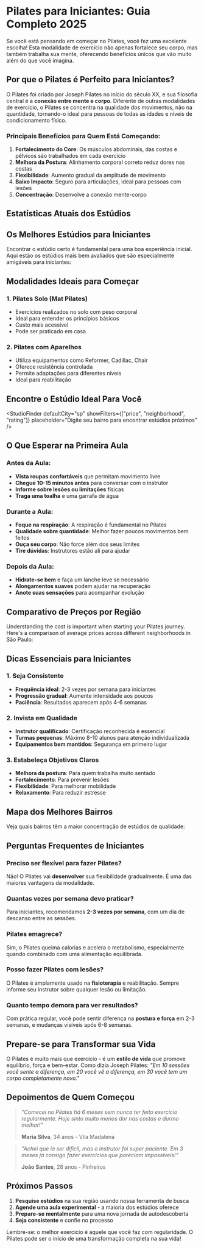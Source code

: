 # Pilates para Iniciantes: Guia Completo 2025

Se você está pensando em começar no Pilates, você fez uma excelente escolha! Esta modalidade de exercício não apenas fortalece seu corpo, mas também trabalha sua mente, oferecendo benefícios únicos que vão muito além do que você imagina.

## Por que o Pilates é Perfeito para Iniciantes?

O Pilates foi criado por Joseph Pilates no início do século XX, e sua filosofia central é a **conexão entre mente e corpo**. Diferente de outras modalidades de exercício, o Pilates se concentra na qualidade dos movimentos, não na quantidade, tornando-o ideal para pessoas de todas as idades e níveis de condicionamento físico.

### Principais Benefícios para Quem Está Começando:

1. **Fortalecimento do Core**: Os músculos abdominais, das costas e pélvicos são trabalhados em cada exercício
2. **Melhora da Postura**: Alinhamento corporal correto reduz dores nas costas
3. **Flexibilidade**: Aumento gradual da amplitude de movimento
4. **Baixo Impacto**: Seguro para articulações, ideal para pessoas com lesões
5. **Concentração**: Desenvolve a conexão mente-corpo

## Estatísticas Atuais dos Estúdios

<LiveStats />

## Os Melhores Estúdios para Iniciantes

Encontrar o estúdio certo é fundamental para uma boa experiência inicial. Aqui estão os estúdios mais bem avaliados que são especialmente amigáveis para iniciantes:

<TopStudios city="sp" limit={5} filterBy="beginnerFriendly" />

## Modalidades Ideais para Começar

### 1. **Pilates Solo (Mat Pilates)**
- Exercícios realizados no solo com peso corporal
- Ideal para entender os princípios básicos
- Custo mais acessível
- Pode ser praticado em casa

### 2. **Pilates com Aparelhos**
- Utiliza equipamentos como Reformer, Cadillac, Chair
- Oferece resistência controlada
- Permite adaptações para diferentes níveis
- Ideal para reabilitação

## Encontre o Estúdio Ideal Para Você

<StudioFinder 
  defaultCity="sp" 
  showFilters={["price", "neighborhood", "rating"]}
  placeholder="Digite seu bairro para encontrar estúdios próximos"
/>

## O Que Esperar na Primeira Aula

### Antes da Aula:
- **Vista roupas confortáveis** que permitam movimento livre
- **Chegue 10-15 minutos antes** para conversar com o instrutor
- **Informe sobre lesões ou limitações** físicas
- **Traga uma toalha** e uma garrafa de água

### Durante a Aula:
- **Foque na respiração**: A respiração é fundamental no Pilates
- **Qualidade sobre quantidade**: Melhor fazer poucos movimentos bem feitos
- **Ouça seu corpo**: Não force além dos seus limites
- **Tire dúvidas**: Instrutores estão ali para ajudar

### Depois da Aula:
- **Hidrate-se bem** e faça um lanche leve se necessário
- **Alongamentos suaves** podem ajudar na recuperação
- **Anote suas sensações** para acompanhar evolução

## Comparativo de Preços por Região

Understanding the cost is important when starting your Pilates journey. Here's a comparison of average prices across different neighborhoods in São Paulo:

<PriceComparator city="sp" showBy="neighborhood" limit={8} />

## Dicas Essenciais para Iniciantes

### 1. **Seja Consistente**
- **Frequência ideal**: 2-3 vezes por semana para iniciantes
- **Progressão gradual**: Aumente intensidade aos poucos
- **Paciência**: Resultados aparecem após 4-6 semanas

### 2. **Invista em Qualidade**
- **Instrutor qualificado**: Certificação reconhecida é essencial
- **Turmas pequenas**: Máximo 8-10 alunos para atenção individualizada
- **Equipamentos bem mantidos**: Segurança em primeiro lugar

### 3. **Estabeleça Objetivos Claros**
- **Melhora da postura**: Para quem trabalha muito sentado
- **Fortalecimento**: Para prevenir lesões
- **Flexibilidade**: Para melhorar mobilidade
- **Relaxamento**: Para reduzir estresse

## Mapa dos Melhores Bairros

Veja quais bairros têm a maior concentração de estúdios de qualidade:

<StudiosMap city="sp" limit={12} />

## Perguntas Frequentes de Iniciantes

### **Preciso ser flexível para fazer Pilates?**
Não! O Pilates vai **desenvolver** sua flexibilidade gradualmente. É uma das maiores vantagens da modalidade.

### **Quantas vezes por semana devo praticar?**
Para iniciantes, recomendamos **2-3 vezes por semana**, com um dia de descanso entre as sessões.

### **Pilates emagrece?**
Sim, o Pilates queima calorias e acelera o metabolismo, especialmente quando combinado com uma alimentação equilibrada.

### **Posso fazer Pilates com lesões?**
O Pilates é amplamente usado na **fisioterapia** e reabilitação. Sempre informe seu instrutor sobre qualquer lesão ou limitação.

### **Quanto tempo demora para ver resultados?**
Com prática regular, você pode sentir diferença na **postura e força** em 2-3 semanas, e mudanças visíveis após 6-8 semanas.

## Prepare-se para Transformar sua Vida

O Pilates é muito mais que exercício - é um **estilo de vida** que promove equilíbrio, força e bem-estar. Como dizia Joseph Pilates: *"Em 10 sessões você sente a diferença, em 20 você vê a diferença, em 30 você tem um corpo completamente novo."*

<BlogCTA 
  title="Pronto para começar sua jornada no Pilates?"
  description="Encontre o estúdio perfeito perto de você e agende sua primeira aula experimental"
  buttonText="Encontrar Estúdios"
  buttonLink="/"
  secondaryText="Dúvidas? Fale conosco"
  secondaryLink="/contato"
/>

## Depoimentos de Quem Começou

> *"Comecei no Pilates há 6 meses sem nunca ter feito exercício regularmente. Hoje sinto muito menos dor nas costas e durmo melhor!"*
> 
> **Maria Silva**, 34 anos - Vila Madalena

> *"Achei que ia ser difícil, mas o instrutor foi super paciente. Em 3 meses já consigo fazer exercícios que pareciam impossíveis!"*
> 
> **João Santos**, 28 anos - Pinheiros

## Próximos Passos

1. **Pesquise estúdios** na sua região usando nossa ferramenta de busca
2. **Agende uma aula experimental** - a maioria dos estúdios oferece
3. **Prepare-se mentalmente** para uma nova jornada de autodescoberta
4. **Seja consistente** e confie no processo

Lembre-se: o melhor exercício é aquele que você faz com regularidade. O Pilates pode ser o início de uma transformação completa na sua vida!